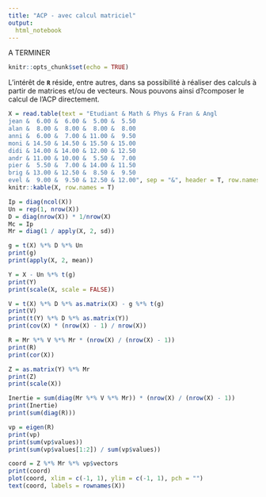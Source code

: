 ```yaml
---
title: "ACP - avec calcul matriciel"
output: 
  html_notebook
---
```


A TERMINER

```r
knitr::opts_chunk$set(echo = TRUE)
```

L'intérêt de **`R`** réside, entre autres, dans sa possibilité à réaliser des calculs à partir de matrices et/ou de vecteurs. Nous pouvons ainsi d?composer le calcul de l'ACP directement.

```r
X = read.table(text = "Etudiant & Math & Phys & Fran & Angl
jean &  6.00 &  6.00 &  5.00 &  5.50
alan &  8.00 &  8.00 &  8.00 &  8.00
anni &  6.00 &  7.00 & 11.00 &  9.50
moni & 14.50 & 14.50 & 15.50 & 15.00
didi & 14.00 & 14.00 & 12.00 & 12.50
andr & 11.00 & 10.00 &  5.50 &  7.00
pier &  5.50 &  7.00 & 14.00 & 11.50
brig & 13.00 & 12.50 &  8.50 &  9.50
evel &  9.00 &  9.50 & 12.50 & 12.00", sep = "&", header = T, row.names = 1)
knitr::kable(X, row.names = T)
```


```r
Ip = diag(ncol(X))
Un = rep(1, nrow(X))
D = diag(nrow(X)) * 1/nrow(X)
Mc = Ip
Mr = diag(1 / apply(X, 2, sd))
```


```r
g = t(X) %*% D %*% Un
print(g)
print(apply(X, 2, mean))
```


```r
Y = X - Un %*% t(g)
print(Y)
print(scale(X, scale = FALSE))
```


```r
V = t(X) %*% D %*% as.matrix(X) - g %*% t(g)
print(V)
print(t(Y) %*% D %*% as.matrix(Y))
print(cov(X) * (nrow(X) - 1) / nrow(X))
```

```r
R = Mr %*% V %*% Mr * (nrow(X) / (nrow(X) - 1))
print(R)
print(cor(X))
```

```r
Z = as.matrix(Y) %*% Mr
print(Z)
print(scale(X))
```


```r
Inertie = sum(diag(Mr %*% V %*% Mr)) * (nrow(X) / (nrow(X) - 1))
print(Inertie)
print(sum(diag(R)))
```

```r
vp = eigen(R)
print(vp)
print(sum(vp$values))
print(sum(vp$values[1:2]) / sum(vp$values))
```


```r
coord = Z %*% Mr %*% vp$vectors
print(coord)
plot(coord, xlim = c(-1, 1), ylim = c(-1, 1), pch = "")
text(coord, labels = rownames(X))
```


